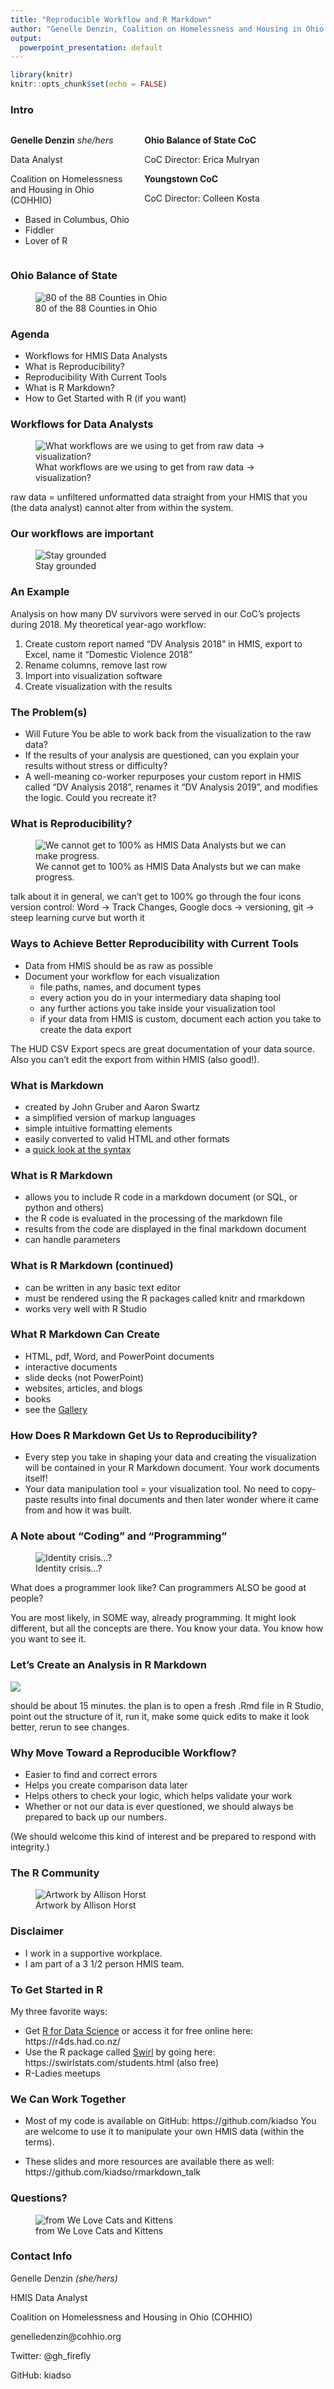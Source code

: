 ```yaml
---
title: "Reproducible Workflow and R Markdown"
author: "Genelle Denzin, Coalition on Homelessness and Housing in Ohio (COHHIO)"
output:
  powerpoint_presentation: default
---
```


```r
library(knitr)
knitr::opts_chunk$set(echo = FALSE)
```

### Intro

:::::: {.columns}
::: {.column width="40%"}
**Genelle Denzin** *she/hers*

Data Analyst

Coalition on Homelessness and Housing in Ohio (COHHIO)

* Based in Columbus, Ohio
* Fiddler
* Lover of R

:::

::: {.column width="60%"}
**Ohio Balance of State CoC**

CoC Director: Erica Mulryan

**Youngstown CoC**

CoC Director: Colleen Kosta
:::
::::::

### Ohio Balance of State
![80 of the 88 Counties in Ohio](images/lrg-boscoc.png)




### Agenda

* Workflows for HMIS Data Analysts
* What is Reproducibility?
* Reproducibility With Current Tools
* What is R Markdown?
* How to Get Started with R (if you want)

### Workflows for Data Analysts

![What workflows are we using to get from raw data -> visualization?](images/softwares.png) 

::: notes
raw data = unfiltered unformatted data straight from your HMIS that you (the data analyst) cannot alter from within the system.
:::
  
### Our workflows are important

![Stay grounded](images/grounded2.png)

### An Example

Analysis on how many DV survivors were served in our CoC's projects during 2018. My theoretical year-ago workflow:

1.  Create custom report named "DV Analysis 2018" in HMIS, export to Excel, name it "Domestic Violence 2018"
2.  Rename columns, remove last row 
3.  Import into visualization software
4.  Create visualization with the results

### The Problem(s)

* Will Future You be able to work back from the visualization to the raw data?
* If the results of your analysis are questioned, can you explain your results without stress or difficulty?
* A well-meaning co-worker repurposes your custom report in HMIS called "DV Analysis 2018", renames it "DV Analysis 2019", and modifies the logic. Could you recreate it?

### What is Reproducibility?

![We cannot get to 100% as HMIS Data Analysts but we can make progress.](images/reproducibility.png)

:::notes
talk about it in general, we can't get to 100%
go through the four icons
version control: Word -> Track Changes, Google docs -> versioning, git -> steep learning curve but worth it
:::

### Ways to Achieve Better Reproducibility with Current Tools

* Data from HMIS should be as raw as possible 
* Document your workflow for each visualization
    * file paths, names, and document types
    * every action you do in your intermediary data shaping tool
    * any further actions you take inside your visualization tool
    * if your data from HMIS is custom, document each action you take to create the data export
    
:::notes
The HUD CSV Export specs are great documentation of your data source. Also you can't edit the export from within HMIS (also good!). 
:::

### What is Markdown

* created by John Gruber and Aaron Swartz
* a simplified version of markup languages
* simple intuitive formatting elements
* easily converted to valid HTML and other formats
* a [quick look at the syntax](https://www.markdownguide.org/basic-syntax)

### What is R Markdown

* allows you to include R code in a markdown document (or SQL, or python and others)
* the R code is evaluated in the processing of the markdown file
* results from the code are displayed in the final markdown document
* can handle parameters

### What is R Markdown (continued)

* can be written in any basic text editor
* must be rendered using the R packages called knitr and rmarkdown
* works very well with R Studio 

### What R Markdown Can Create

* HTML, pdf, Word, and PowerPoint documents 
* interactive documents
* slide decks (not PowerPoint)
* websites, articles, and blogs 
* books
* see the [Gallery](https://rmarkdown.rstudio.com/gallery.html)

### How Does R Markdown Get Us to Reproducibility?

* Every step you take in shaping your data and creating the visualization will be contained in your R Markdown document. Your work documents itself!
* Your data manipulation tool = your visualization tool. No need to copy-paste results into final documents and then later wonder where it came from and how it was built.

### A Note about "Coding" and "Programming"

![Identity crisis...?](images/whoami.png)  

:::notes
What does a programmer look like? Can programmers ALSO be good at people?

You are most likely, in SOME way, already programming. It might look  different, but all the concepts are there. You know your data. You know how you want to see it. 
:::

### Let's Create an Analysis in R Markdown

![](images/Music-Demo-Cassette-Tape.png)

:::notes
should be about 15 minutes. the plan is to open a fresh .Rmd file in R Studio, point out the structure of it, run it, make some quick edits to make it look better, rerun to see changes.
:::

### Why Move Toward a Reproducible Workflow?

* Easier to find and correct errors
* Helps you create comparison data later
* Helps others to check your logic, which helps validate your work
* Whether or not our data is ever questioned, we should always be prepared to back up our numbers. 

:::notes
(We should welcome this kind of interest and be prepared to respond with integrity.)
:::

### The R Community

![Artwork by Allison Horst](images/welcome_to_rstats_twitter_ArtworkBy@allison_horst.png)

### Disclaimer

  * I work in a supportive workplace.
  * I am part of a 3 1/2 person HMIS team.

### To Get Started in R

My three favorite ways:

  * Get [R for Data Science](https://r4ds.had.co.nz/) or access it for free online here: https://r4ds.had.co.nz/
  * Use the R package called [Swirl](https://swirlstats.com/) by going here: https://swirlstats.com/students.html (also free)
  * R-Ladies meetups
  
### We Can Work Together

* Most of my code is available on GitHub: https://github.com/kiadso You are welcome to use it to manipulate your own HMIS data (within the terms).

* These slides and more resources are available there as well: https://github.com/kiadso/rmarkdown_talk

### Questions?

![from We Love Cats and Kittens](images/thinking-cat.jpg)

### Contact Info

Genelle Denzin *(she/hers)*

HMIS Data Analyst

Coalition on Homelessness and Housing in Ohio (COHHIO)

genelledenzin@cohhio.org

Twitter: @gh_firefly

GitHub: kiadso